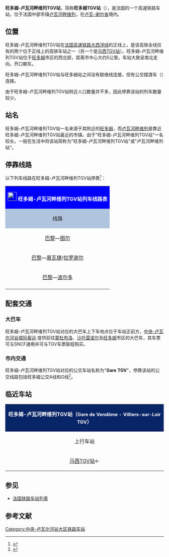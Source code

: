 {{noteTA
|G1=交通
|G2=法國地名
|1=zh-cn:公交;zh-tw:公車;zh-hk:巴士;zh-sg:巴士;zh-my:巴士;zh-mo:巴士;
|2=zh-hans:快速公交;zh-hk:巴士快速交通;zh-tw:快捷巴士;
}}
{{Not|旺多姆站}}
{{Infobox station
| name          =[[File:Sncf-logo.svg|32x32px]]旺多姆-卢瓦河畔维列TGV站<br>(<span style="font-size:small">旺多姆TGV站/旺多姆高铁站<br>/旺多姆−卢瓦河畔维列站<span>)<br>{{lang|fr|Gare de Vendôme - Villiers-sur-Loir TGV}}
| type          = [[法国铁路|法国铁路]]
| image = File:Gare de Vendôme Villiers-sur-Loir.JPG
|image_caption = 旺多姆-卢瓦河畔维列TGV站主站房
| address       = {{FRA}}[[卢瓦-谢尔省|卢瓦-谢尔省]][[卢瓦河畔维列|卢瓦河畔维列]]/[[旺多姆|旺多姆]]
| latd          = 47
| latm          = 49
| lats          = 19
| latNS         = N
| longd         = 1
| longm         = 01
| longs         = 15
| longEW        = E
| operator = [[File:Sncf-logo.svg|32x32px]]
| coordinates_display = yes
| iso_region    = FR
| line          = 
* [[法国高速铁路大西洋线|法国高速铁路大西洋线]] 
| platform      = 2
| tracks        = 2
| elevation = 127米
| opened        = 1990年9月25日
| rebuilt =
| status = 使用中
| closed        = 
| passengers= 约44.8万人次<ref>{{Cite web|url=https://ressources.data.sncf.com/explore/dataset/frequentation-gares/?sort=voyageurs_2014&q=vendome|title=Fréquentation en gares|accessdate=2016-11-11|author=SNCF|date=|language=法语|publisher=SNCF Open Data|archive-date=2019-08-10|archive-url=https://web.archive.org/web/20190810200536/https://ressources.data.sncf.com/explore/dataset/frequentation-gares/?sort=voyageurs_2014&q=vendome|dead-url=no}}</ref>
| pass_year= 2015年
| station_type = 高铁车站
| connections = 
*中央-卢瓦尔河谷城际客运
*旺多姆城市公共交通
| route_map =
| map_locator   = 
| note =
}}

'''旺多姆-卢瓦河畔维列TGV站'''，简称'''旺多姆TGV站'''（{{lang-fr|Gare de Vendôme - Villiers-sur-Loir TGV}}），是法国的一个高速铁路车站，位于法国中部市镇[[卢瓦河畔维列|卢瓦河畔维列]]，在[[卢瓦-谢尔省|卢瓦-谢尔省]]境内。

==位置==

旺多姆-卢瓦河畔维列TGV站在[[法国高速铁路大西洋线|法国高速铁路大西洋线]]的正线上，是该高铁全线仅有的两个位于正线上的高铁车站之一（另一个是[[马西TGV站|马西TGV站]]）。旺多姆-卢瓦河畔维列TGV站位于[[旺多姆|旺多姆]]市区的西北部，距离市中心大约5公里。车站大致呈南北走向，开口朝东。

旺多姆-卢瓦河畔维列TGV站与旺多姆站之间没有联络线连接，但有公交摆渡车（{{lang-fr|Navette}}）连接。

由于旺多姆-卢瓦河畔维列TGV站附近人口数量并不多，因此停靠该站的列车数量较少。

==站名==

旺多姆-卢瓦河畔维列TGV站一名来源于其附近的[[旺多姆|旺多姆]]，而[[卢瓦河畔维列|卢瓦河畔维列]]是靠近旺多姆-卢瓦河畔维列TGV站最近的市镇。由于"旺多姆-卢瓦河畔维列TGV站"一名较长，一般在生活中将该站简称为"旺多姆-卢瓦河畔维列TGV站"或"卢瓦河畔维列站"。

== 停靠线路 ==

{{动态列表|最后更新时间：2016年6月17日。本章节内容仅供参考，不排除因施工或罢工而引发的临时性变更。欢迎修正和补充}}

以下列车线路在旺多姆-卢瓦河畔维列TGV站停靠<ref>{{Cite web|url=http://www.sncf.com/fr/gare/horaires/vendome-villiers-sur-loir|title=旺多姆-卢瓦河畔维列TGV站实时列车时刻表|accessdate=2016-06-17|author=SNCF|date=|language=法语|publisher=SNCF|deadurl=yes|archiveurl=https://web.archive.org/web/20161024232849/http://www.sncf.com/fr/gare/horaires/vendome-villiers-sur-loir|archivedate=2016年10月24日|df=}}</ref>：

{| class="wikitable mw-collapsible" 
|colspan="5" style="background:#0000FF" align="center" |[[File:Sncf-logo.svg|28x28px]] <font color=#FFFFFF>'''旺多姆-卢瓦河畔维列TGV站列车线路表'''</font>
|-
!style="background:#B0C4DE"| 线路
!style="background:#B0C4DE"|车种
!style="background:#B0C4DE"|上一站
!style="background:#B0C4DE"|下一站
!style="background:#B0C4DE"|大致运行频率{{noteTag|name=noteA}}
|-
|[[巴黎蒙帕纳斯站|巴黎]]—[[图尔站|图尔]]
| rowspan="3" align="center" |'''[[TGV|TGV]]'''
|[[巴黎蒙帕纳斯站|巴黎蒙帕纳斯]]/[[马西TGV站|马西TGV]]
|[[圣皮耶尔德科尔站|圣皮耶尔德科尔]]
|每天6趟左右
|-
|[[巴黎蒙帕纳斯站|巴黎]]—[[普瓦捷站|普瓦捷]]/[[拉罗谢尔站|拉罗谢尔]]
|[[巴黎蒙帕纳斯站|巴黎蒙帕纳斯]]/[[马西TGV站|马西TGV]]
|[[圣皮耶尔德科尔站|圣皮耶尔德科尔]]/[[沙泰勒罗站|沙泰勒罗]]
|每天2趟左右{{noteTag|name=noteB}}
|-
|[[巴黎蒙帕纳斯站|巴黎]]—[[波尔多圣让站|波尔多]]
|[[巴黎蒙帕纳斯站|巴黎蒙帕纳斯]]/[[马西TGV站|马西TGV]]
|[[圣皮耶尔德科尔站|圣皮耶尔德科尔]]
|每天1趟{{noteTag|name=noteB}}
|-
|colspan="5" style="background:#FFFFFF"|{{noteFoot|1=
{{noteTag|name=noteA|1=在本栏中，往返1次为"1趟"；除特别标明外，其数据仅工作日有效，周末及节假日列车数量可能会减少}}
{{noteTag|name=noteB|1=仅每周一至五运行，节假日除外}}
}}
|}

==配套交通==

===大巴车===

旺多姆-卢瓦河畔维列TGV站对应的大巴车上下车地点位于车站正前方，[http://cdn.ter.sncf.com/medias/PDF/centre_val_de_loire/FH-5-WEB_tcm56-65455_tcm56-74546.pdf 中央-卢瓦尔河谷城际客运] {{Wayback|url=http://cdn.ter.sncf.com/medias/PDF/centre_val_de_loire/FH-5-WEB_tcm56-65455_tcm56-74546.pdf |date=20190812011854 }}提供前往[[蒙杜布洛_(卢瓦尔-谢尔省)|蒙杜布洛]]、[[沙托雷诺尔|沙托雷诺尔]]及[[旺多姆|旺多姆]]市区的大巴车，其车票可与SNCF通用并可与TGV车票联程购买。

===市内交通===

旺多姆-卢瓦河畔维列TGV站对应的公交车站名称为"'''Gare TGV'''"，停靠该站的公交线路包括旺多姆公交A线和G线<ref>{{Cite web|url=http://www.tea-vendomois.fr/images/pdf/PLAN_VBUS_HIVER-2015.pdf|title=旺多姆市区公交线路地图查询|accessdate=2016-06-17|author=tea（旺多姆城市公共交通公司）|date=|language=法语|publisher=|deadurl=yes|archiveurl=https://web.archive.org/web/20160331205854/http://www.tea-vendomois.fr/images/pdf/PLAN_VBUS_HIVER-2015.pdf|archivedate=2016-03-31}}</ref>。

==临近车站==

{|class="wikitable mw-collapsible" style="margin: 0 auto; width:42em;"
|colspan="3"  style="background:#082567" align="center"|<font color=#FFFFFF>'''旺多姆-卢瓦河畔维列TGV站（<span style="font-size:11pt;">Gare de Vendôme - Villiers-sur-Loir TGV</span>）'''</font>
|-
!上行车站
!线路
!下行车站
|-
|align="center" |[[马西TGV站|马西TGV站]]←
|align="center" |'''[[法国高速铁路大西洋线|法国高速铁路大西洋线]]'''
|align="center" |<div style="display:inline-block; text-align:left; vertical-align:middle;">↗（图尔南联络线）→[[蒙站|蒙站]]<br>→（正线）→[[波尔多圣让站|波尔多圣让站]]<br>↘[[圣皮耶尔德科尔站|圣皮耶尔德科尔站]]</div>
|}

==参见==

* [[法国铁路车站列表|法国铁路车站列表]]

== 参考文献 ==
{{Reflist}}

{{法国主要火车站列表}}

[[Category:中央-卢瓦尔河谷大区铁路车站|Category:中央-卢瓦尔河谷大区铁路车站]]